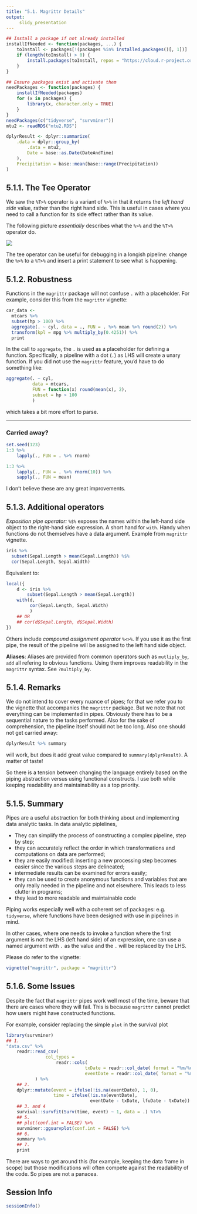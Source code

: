 ```yaml
---
title: "5.1. Magrittr Details"
output:
     slidy_presentation
---
```


```r
## Install a package if not already installed
installIfNeeded <- function(packages, ...) {
    toInstall <- packages[!(packages %in% installed.packages()[, 1])]
    if (length(toInstall) > 0) {
        install.packages(toInstall, repos = "https://cloud.r-project.org")
    }
}

## Ensure packages exist and activate them
needPackages <- function(packages) {
    installIfNeeded(packages)
    for (x in packages) {
        library(x, character.only = TRUE)
    }
}
needPackages(c("tidyverse", "survminer"))
mtu2 <- readRDS("mtu2.RDS")

dplyrResult <- dplyr::summarize(
    .data = dplyr::group_by(
        .data = mtu2,
        Date = base::as.Date(DateAndTime)
    ),
    Precipitation = base::mean(base::range(Precipitation))
)
```

## 5.1.1. The Tee Operator

We saw the `%T>%` operator is a variant of `%>%` in that it returns
the _left hand side_ value, rather than the right hand side. This is
useful in cases where you need to call a function for its side effect
rather than its value.


The following picture _essentially_ describes what the `%>%` and the
`%T>%` operator do. 

![](tee.png)

The tee operator can be useful for debugging in a longish pipeline:
change the `%>%` to a `%T>%` and insert a print statement to see what
is happening.

## 5.1.2. Robustness

Functions in the `magrittr` package will not confuse `.` with a
placeholder. For example, consider this from the `magrittr` vignette:

```r
car_data <-
  mtcars %>%
  subset(hp > 100) %>%
  aggregate(. ~ cyl, data = ., FUN = . %>% mean %>% round(2)) %>%
  transform(kpl = mpg %>% multiply_by(0.4251)) %>%
  print
```

In the call to `aggregate`, the `.` is used as a placeholder for
defining a function. Specifically, a pipeline with a dot (`.`) as LHS
will create a unary function.  If you did not use the `magrittr`
feature, you'd have to do something like:

```r
aggregate(. ~ cyl,
          data = mtcars,
          FUN = function(x) round(mean(x), 2),
          subset = hp > 100
          )
```
which takes a bit more effort to parse.

___

### Carried away?

```r
set.seed(123)
1:3 %>%
    lapply(., FUN = . %>% rnorm)

1:3 %>%
    lapply(., FUN = . %>% rnorm(10)) %>%
    sapply(., FUN = mean)
```

I don't believe these are any great improvements.

## 5.1.3. Additional operators

_Exposition pipe operator:_ `%$%` exposes the names within the
left-hand side object to the right-hand side expression. A short hand
for `with`. Handy when functions do not themselves have a data
argument. Example from `magrittr` vignette.

```r
iris %>%
  subset(Sepal.Length > mean(Sepal.Length)) %$%
  cor(Sepal.Length, Sepal.Width)
```

Equivalent to:

```r
local({
    d <- iris %>%
        subset(Sepal.Length > mean(Sepal.Length))
    with(d,
         cor(Sepal.Length, Sepal.Width)
         )
    ## OR
    ## cor(d$Sepal.Length, d$Sepal.Width)
})
```

Others include _compound assignment operator_ `%<>%`. If you use it
as the first pipe, the result of the pipeline will be assigned to the
left hand side object.

__Aliases__: Aliases are provided from common operators such as
`mutliply_by`, `add` all refering to obvious functions. Using them
improves readability in the `magrittr` syntax. See `?multiply_by`.


## 5.1.4. Remarks

We do not intend to cover every nuance of pipes; for that we refer you
to the vignette that accompanies the `magrittr` package. But we note
that not everything can be implemented in pipes. Obviously there has
to be a sequential nature to the tasks performed. Also for the sake of
comprehension, the pipeline itself should not be too long. Also one
should not get carried away:

```r
dplyrResult %>% summary
```
will work, but does it add great value compared to
`summary(dplyrResult)`. A matter of taste!

So there is a tension between changing the language entirely based on
the piping abstraction versus using functional constructs.  I use both
while keeping readability and maintainability as a top priority.

## 5.1.5. Summary

Pipes are a useful abstraction for both thinking about and
implementing data analytic tasks. In data analytic piplelines, 

- They can simplify the process of constructing a complex pipeline,
  step by step;
- they can accurately reflect the order in which transformations and
  computations on data are performed;
- they are easily modified: inserting a new processing step becomes
  easier since the various steps are delineated;
- intermediate results can be examined for errors easily;
- they can be used to create anonymous functions and variables that
  are only really needed in the pipeline and not elsewhere. This leads
  to less clutter in programs;
- they lead to more readable and maintainable code

Piping works especially well with a coherent set of packages: e.g.
`tidyverse`, where functions have been designed with use in pipelines
in mind. 

In other cases, where one needs to invoke a function where the first
argument is not the LHS (left hand side) of an expression, one can use
a named argument with `.` as the value and the `.` will be replaced by
the LHS.

Please do refer to the vignette:

```r
vignette("magrittr", package = "magrittr")
```

## 5.1.6. Some Issues

Despite the fact that `magrittr` pipes work well most of the time,
beware that there are cases where they will fail. This is because
`magrittr` cannot predict how users might have constructed functions. 

For example, consider replacing the simple `plot` in the survival plot 

```r
library(survminer)
## 1.
"data.csv" %>%
    readr::read_csv(
               col_types =
                   readr::cols(
                              txDate = readr::col_date( format = "%m/%d/%Y"),
                              eventDate = readr::col_date( format = "%m/%d/%Y"))
           ) %>%
    ## 2.
    dplyr::mutate(event = ifelse(!is.na(eventDate), 1, 0),
                  time = ifelse(!is.na(eventDate),
                                eventDate - txDate, lfuDate - txDate)) %>%
    ## 3. and 4
    survival::survfit(Surv(time, event) ~ 1, data = .) %T>%
    ## 5.
    ## plot(conf.int = FALSE) %>%
    survminer::ggsurvplot(conf.int = FALSE) %>%
    ## 6.
    summary %>%
    ## 7.
    print
```

There are ways to get around this (for example, keeping the data frame
in scope) but those modifications will often compete against the
readability of the code. So pipes are not a panacea.

## Session Info
```r
sessionInfo()
```

